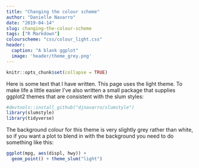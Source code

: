 ```yaml
---
title: "Changing the colour scheme"
author: "Danielle Navarro"
date: "2019-04-14"
slug: changing-the-colour-scheme
tags: ["R Markdown"]
colourscheme: "css/colour_light.css"
header:
  caption: "A blank ggplot"
  image: 'header/theme_grey.png'
---
```


```r
knitr::opts_chunk$set(collapse = TRUE)
```

Here is some text that I have written. This page uses the light theme. To make life a little easier I've also written a small package that supplies ggplot2 themes that are consistent with the slum styles:

```r
#devtools::install_github("djnavarro/slumstyle")
library(slumstyle)
library(tidyverse)
```

The background colour for this theme is very slightly grey rather than white, so if you want a plot to blend in with the background you need to do something like this:

```r
ggplot(mpg, aes(displ, hwy)) + 
  geom_point() + theme_slum("light")
```



